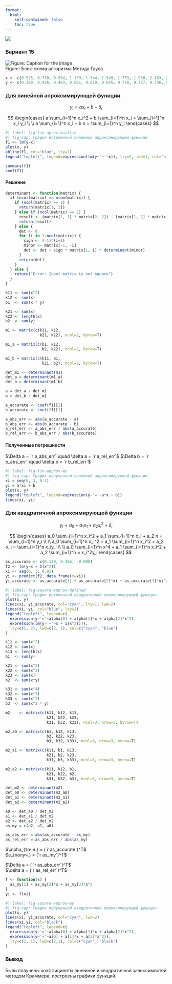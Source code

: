 ---
format:
  html:
    self-contained: false 
    toc: true
---

![](./Титульник.jpeg)

### Вариант 15

![](./Метод%20Гауса.png "Figure: Caption for the image")\
Figure: Блок-схема алгоритма Метода Гауса

```{r}
x <- c(0.525, 0.730, 0.934, 1.139, 1.344, 1.549, 1.753, 1.958, 2.163, 2.368)
y <- c(0.360, 0.426, 0.483, 0.561, 0.610, 0.645, 0.710, 0.737, 0.736, 0.773)
```

### Для линейной апроксимирующей функции

$$y_i = a x_i + b + \delta_i$$

$$
\begin{cases}
a \sum_{i=1}^n x_i^2 + b \sum_{i=1}^n x_i = \sum_{i=1}^n x_i y_i \\ \\
a \sum_{i=1}^n x_i + b n = \sum_{i=1}^n y_i
\end{cases}
$$

```{r echo=FALSE}
#| label: fig-lin-aprox-builtin
#| fig-cap: График встроенной линейной апроксимирующей функции
f1 <- lm(y~x)
plot(x, y)
abline(f1, col="blue", lty=2)
legend("topleft", legend=expression(lm(y~'~'~x)), lty=2, lwd=1, col="blue")
```

```{r}
summary(f1)
coef(f1)
```

#### Решение

```{r}
determinant <- function(matrix) {
  if (ncol(matrix) == nrow(matrix)) {
    if (ncol(matrix) == 1) {
      return(matrix[1, 1])
    } else if (ncol(matrix) == 2) {
      result <- (matrix[1, 1] * matrix[2, 2]) - (matrix[1, 2] * matrix[2, 1])
      return(result)
    } else {
      det <- 0
      for (i in 1:ncol(matrix)) {
        sign <- (-1)^(i+1)
        minor <- matrix[-1, -i]
        det <- det + sign * matrix[1, i] * determinant(minor)
      }
      return(det)
    }
  } else {
    return("Error: Input matrix is not square")
  }
}

k11 <- sum(x^2)
k12 <- sum(x)
b1  <- sum(x * y)

k21 <- sum(x)
k22 <- length(x)
b2  <- sum(y)

m1 <- matrix(c(k11, k12,
               k21, k22), ncol=2, byrow=T)

m1_a = matrix(c(b1, k12,
                b2, k22), ncol=2, byrow=T)

m1_b = matrix(c(k11, b1,
                k21, b2), ncol=2, byrow=T)

det_m1 <- determinant(m1)
det_a = determinant(m1_a)
det_b = determinant(m1_b)

a = det_a / det_m1
b = det_b / det_m1

a_accurate <- coef(f1)[2]
b_accurate <- coef(f1)[1]

a_abs_err <- abs(a_accurate - a)
b_abs_err <- abs(b_accurate - b)
a_rel_err <- a_abs_err / abs(a_accurate)
b_rel_err <- b_abs_err / abs(b_accurate)
```

#### Полученные погрешности

$\Delta a = `r a_abs_err` \quad \delta a = `r a_rel_err`$ $\Delta b = `r b_abs_err` \quad \delta b = `r b_rel_err`$

```{r echo=F}
#| label: fig-lin-approx-my
#| fig-cap: График полученной линейной апроксимирующей функции
xi = seq(0, 3, 0.1)
yi = a*xi + b
plot(x, y)
legend("topleft", legend=expression(y~'='~a*x + b))
lines(xi, yi)
```

### Для квадратичной апроксимирующей функции

$$
y_i = a_0 + a_1 x_1 + a_2 x_i^2 + \delta_i
$$

$$
\begin{cases}
a_0 \sum_{i=1}^n x_i^2 + a_1 \sum_{i=1}^n x_i + a_2 n = \sum_{i=1}^n y_i \\ \\
a_0 \sum_{i=1}^n x_i^2 + a_1 \sum_{i=1}^n x_i^2 + a_2 x_i = \sum_{i=1}^n x_iy_i \\ \\
a_0 \sum_{i=1}^n x^4 + a_1 \sum_{i=1}^n x_i^2 + a_2 \sum_{i=1}^n = x_i^2y_i
\end{cases}
$$

```{r}
as_accurate <- c(0.120, 0.486, -0.090)
f2 <- lm(y~x + I(x^2))
xi <- seq(0, 3, 0.01)
yi <- predict(f2, data.frame(x=xi))
yi_accurate <- as_accurate[1] + as_accurate[2]*xi + as_accurate[3]*xi^2 
```

```{r}
#| label: fig-square-approx-defined
#| fig-cap: График встроенной квадратичной апроксимирующей функции
plot(x, y)
lines(xi, yi_accurate, col="cyan", lty=1, lwd=2)
lines(xi, yi, col="blue", lty=2)
legend("topleft", legend=c(
  expression(y~'='~alpha[0] + alpha[1]*x + alpha[2]*x^2),
  expression(lm(y~'~'~x + I(x^2)))),
  lty=c(1, 2), lwd=c(2, 1), col=c("cyan", "blue")
)

```

```{r}

k11 <- sum(x^2)
k12 <- sum(x)
k13 <- length(x)
b1  <- sum(y)

k21 <- sum(x^3)
k22 <- sum(x^2)
k23 <- sum(x)
b2  <- sum(x*y)

k31 <- sum(x^4)
k32 <- sum(x^3)
k33 <- sum(x^2)
b3  <- sum(x^2 * y)

m2    <- matrix(c(k11, k12, k13,
                  k21, k22, k23,
                  k31, k32, k33), ncol=3, nrow=3, byrow=T)

m2_a0 <- matrix(c(b1, k12, k13,
                  b2, k22, k23,
                  b3, k32, k33), ncol=3, nrow=3, byrow=T)

m2_a1 <- matrix(c(k11, b1, k13,
                  k21, b2, k23,
                  k31, b3, k33), ncol=3, nrow=3, byrow=T)

m2_a2 <- matrix(c(k11, k12, b1,
                  k21, k22, b2,
                  k31, k32, b3), ncol=3, nrow=3, byrow=T)

det_m2 <- determinant(m2)
det_a0 <- determinant(m2_a0)
det_a1 <- determinant(m2_a1)
det_a2 <- determinant(m2_a2)

a0 <- det_a0 / det_m2
a1 <- det_a1 / det_m2
a2 <- det_a2 / det_m2
as_my = c(a2, a1, a0)

as_abs_err = abs(as_accurate - as_my)
as_rel_err = as_abs_err / abs(as_my)
```

$\alpha_{точн.} = (`r as_accurate`)^T$\
$a_{получ.} = (`r as_my`)^T$

$\Delta a = ( `r as_abs_err`)^T$\
$\delta a = (`r as_rel_err`)^T$

```{r echo=F}

f <- function(x) {
  as_my[1] + as_my[2]*x + as_my[3]*x^2
}
yi <- f(xi)
```

```{r echo=F}
#| label: fig-square-approx-my
#| fig-cap: График полученной квадратичной апроксимирующей функции
plot(x, y)
lines(xi, yi_accurate, col="cyan", lwd=2)
lines(xi,yi, col="black")
legend("topleft", legend=c(
  expression(y~'='~alpha[0] + alpha[1]*x + alpha[2]*x^2),
  expression(y~'='~a[0] + a[1]*x + a[2]*x^2)),
  lty=c(1, 1), lwd=c(2,1), col=c("cyan", "black")
)
```

### Вывод

Были получены коэффициенты линейной и квадратичной зависсимостей методом Краммера, построены графики функций.
